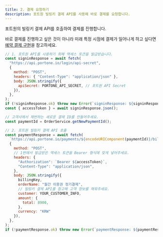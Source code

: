 ```yaml
---
title: 2. 결제 요청하기
description: 포트원 빌링키 결제 API를 사용해 바로 결제를 요청합니다.
---
```


포트원의 빌링키 결제 API를 호출하여 결제를 진행합니다.

바로 결제를 진행하고 싶은 것이 아니라 미래 특정 시점에 결제가 일어나게 하고 싶다면 [예약 결제 구현](3)을 참고하세요.

```javascript title="server-side"
// 1. 포트원 API를 사용하기 위해 액세스 토큰을 발급받습니다.
const signinResponse = await fetch(
  "https://api.portone.io/login/api-secret",
  {
    method: "POST",
    headers: { "Content-Type": "application/json" },
    body: JSON.stringify({
      apiSecret: PORTONE_API_SECRET, // 포트원 API Secret
    }),
  },
);
if (!signinResponse.ok) throw new Error(`signinResponse: ${signinResponse.statusText}`);
const { accessToken } = await signinResponse.json();

// 고객사에서 채번하는 새로운 결제 ID를 만들어주세요.
const paymentId = OrderService.getNewPaymentId();

// 2. 포트원 빌링키 결제 API 호출
const paymentResponse = await fetch(
  `https://api.portone.io/payments/${encodeURIComponent(paymentId)}/billing-key`,
  {
    method: "POST",
    // 1번에서 발급받은 액세스 토큰을 Bearer 형식에 맞게 넣어주세요.
    headers: {
      "Authorization": `Bearer ${accessToken}`,
      "Content-Type": "application/json",
    },
    body: JSON.stringify({
      billingKey,
      orderName: "월간 이용권 정기결제",
      // 빌링키 결제 API를 참고해 고객 정보를 채워주세요.
      customer: YOUR_CUSTOMER_INFO,
      amount: {
        total: 8900,
      },
      currency: "KRW"
    }),
  },
);
if (!paymentResponse.ok) throw new Error(`paymentResponse: ${paymentResponse.statusText}`);
```
